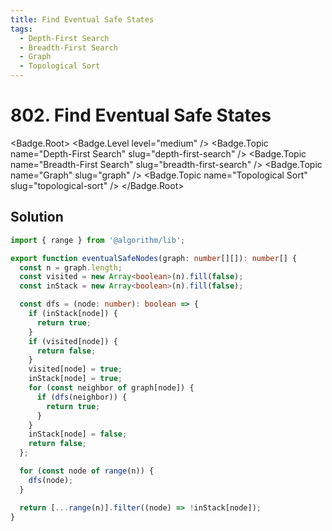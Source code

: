 ```yaml
---
title: Find Eventual Safe States
tags:
  - Depth-First Search
  - Breadth-First Search
  - Graph
  - Topological Sort
---
```


# 802. Find Eventual Safe States

<Badge.Root>
  <Badge.Level level="medium" />
  <Badge.Topic name="Depth-First Search" slug="depth-first-search" />
  <Badge.Topic name="Breadth-First Search" slug="breadth-first-search" />
  <Badge.Topic name="Graph" slug="graph" />
  <Badge.Topic name="Topological Sort" slug="topological-sort" />
</Badge.Root>

## Solution

```typescript filename="solution.ts" copy
import { range } from '@algorithm/lib';

export function eventualSafeNodes(graph: number[][]): number[] {
  const n = graph.length;
  const visited = new Array<boolean>(n).fill(false);
  const inStack = new Array<boolean>(n).fill(false);

  const dfs = (node: number): boolean => {
    if (inStack[node]) {
      return true;
    }
    if (visited[node]) {
      return false;
    }
    visited[node] = true;
    inStack[node] = true;
    for (const neighbor of graph[node]) {
      if (dfs(neighbor)) {
        return true;
      }
    }
    inStack[node] = false;
    return false;
  };

  for (const node of range(n)) {
    dfs(node);
  }

  return [...range(n)].filter((node) => !inStack[node]);
}
```

<ProblemLink
  codingSite="leetcode"
  href="https://leetcode.com/problems/find-eventual-safe-states"
  title="Find Eventual Safe States"
/>
